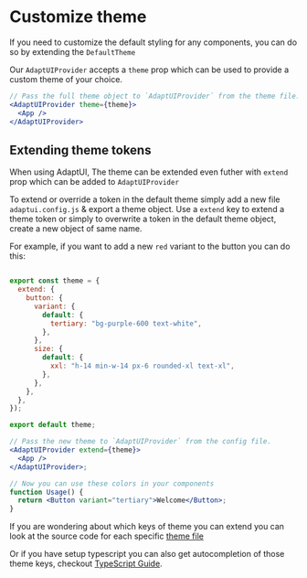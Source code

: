 # Customize theme

If you need to customize the default styling for any components, you can do so
by extending the `DefaultTheme`

Our `AdaptUIProvider` accepts a `theme` prop which can be used to provide a
custom theme of your choice.

```jsx
// Pass the full theme object to `AdaptUIProvider` from the theme file.
<AdaptUIProvider theme={theme}>
  <App />
</AdaptUIProvider>
```

## Extending theme tokens

When using AdaptUI, The theme can be extended even futher with `extend` prop
which can be added to `AdaptUIProvider`

To extend or override a token in the default theme simply add a new file
`adaptui.config.js` & export a theme object. Use a `extend` key to extend a
theme token or simply to overwrite a token in the default theme object, create a
new object of same name.

For example, if you want to add a new `red` variant to the button you can do
this:

```js

export const theme = {
  extend: {
    button: {
      variant: {
        default: {
          tertiary: "bg-purple-600 text-white",
        },
      },
      size: {
        default: {
          xxl: "h-14 min-w-14 px-6 rounded-xl text-xl",
        },
      },
    },
  },
});

export default theme;
```

```jsx
// Pass the new theme to `AdaptUIProvider` from the config file.
<AdaptUIProvider extend={theme}>
  <App />
</AdaptUIProvider>;

// Now you can use these colors in your components
function Usage() {
  return <Button variant="tertiary">Welcome</Button>;
}
```

If you are wondering about which keys of theme you can extend you can look at
the source code for each specific
[theme file](https://github.com/adaptui/adaptui-react-tailwind/tree/main/src/theme/defaultTheme)

Or if you have setup typescript you can also get autocompletion of those theme
keys, checkout [TypeScript Guide](/guides/typescript-guide).
